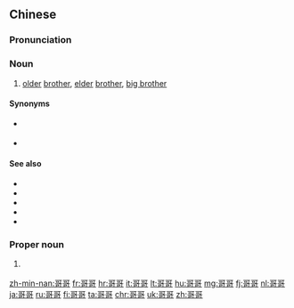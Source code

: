 ==Chinese==
{{zh-forms}}

===Pronunciation===
{{zh-pron
|m=gēge
|ma=y
|c=go1-4 go1,go1 go1
|c_note=go1-4 go1 - vernacular; go1 go1 - literary
|mn=ko--ko
|w=1ku ku
|cat=n,pn
}}

===Noun===
{{zh-noun}}

# {{lb|zh|literally|or|figuratively}} [[older]] [[brother]], [[elder]] [[brother]], [[big brother]] {{zh-mw|個|位}}
#: {{zh-x|他 是 我 的 哥哥{ge}。他 比 我 大 兩 歲。|He is my elder brother. He is two years older than I.}}

====Synonyms====
* {{qualifier|Cantonese}} {{zh-l|大佬|daai6 lou2}}
* {{qualifier|Min Nan}} {{zh-l|阿兄|[[a-hiaⁿ]]}}

====See also====
* {{zh-l|弟弟|younger brother}}
* {{zh-l|姐姐|older sister}}
* {{zh-l|妹妹|younger sister}}
* {{zh-l|細佬|(Cantonese) younger brother}}
* {{zh-l|細妹|(Cantonese) younger sister}}

===Proper noun===
{{zh-proper noun}}

# {{lb|zh|colloquial}} {{w|Leslie Cheung}} {{gloss|Cantopop singer}}

{{zh-cat|Family|Beginning|Individuals}}

[[zh-min-nan:哥哥]]
[[fr:哥哥]]
[[hr:哥哥]]
[[it:哥哥]]
[[lt:哥哥]]
[[hu:哥哥]]
[[mg:哥哥]]
[[fj:哥哥]]
[[nl:哥哥]]
[[ja:哥哥]]
[[ru:哥哥]]
[[fi:哥哥]]
[[ta:哥哥]]
[[chr:哥哥]]
[[uk:哥哥]]
[[zh:哥哥]]